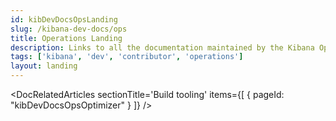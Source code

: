 ```yaml
---
id: kibDevDocsOpsLanding
slug: /kibana-dev-docs/ops
title: Operations Landing
description: Links to all the documentation maintained by the Kibana Operations team
tags: ['kibana', 'dev', 'contributor', 'operations']
layout: landing
---
```


<DocLandingHero
  title='Welcome to the ops docs!'
  description="👋 Here you will find documentation about all the things the Kibana Operations team manages. Feel free to look around and ask questions!"
/>

<DocRelatedArticles
  sectionTitle='Build tooling'
  items={[
    { pageId: "kibDevDocsOpsOptimizer" }
  ]}
/>